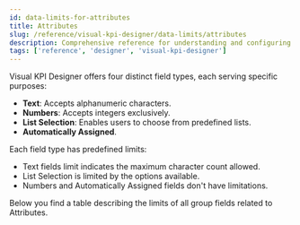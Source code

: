 ```yaml
---
id: data-limits-for-attributes
title: Attributes
slug: /reference/visual-kpi-designer/data-limits/attributes
description: Comprehensive reference for understanding and configuring data limits for attributes in Visual KPI Designer, covering field types and character limits.
tags: ['reference', 'designer', 'visual-kpi-designer']
---
```


<head>
  <title>Attributes</title>
  <meta name="keywords" content="Attributes, Data Limits, Visual KPI Designer, designer, Visual KPI, reference, field types, character limits"/>
</head>


Visual KPI Designer offers four distinct field types, each serving specific purposes:

- **Text**: Accepts alphanumeric characters.
- **Numbers**: Accepts integers exclusively.
- **List Selection**: Enables users to choose from predefined lists.
- **Automatically Assigned**.

Each field type has predefined limits:

- Text fields limit indicates the maximum character count allowed.
- List Selection is limited by the options available.
- Numbers and Automatically Assigned fields don't have limitations.

Below you find a table describing the limits of all group fields related to Attributes.

<JsonToTable jsonData={table} />